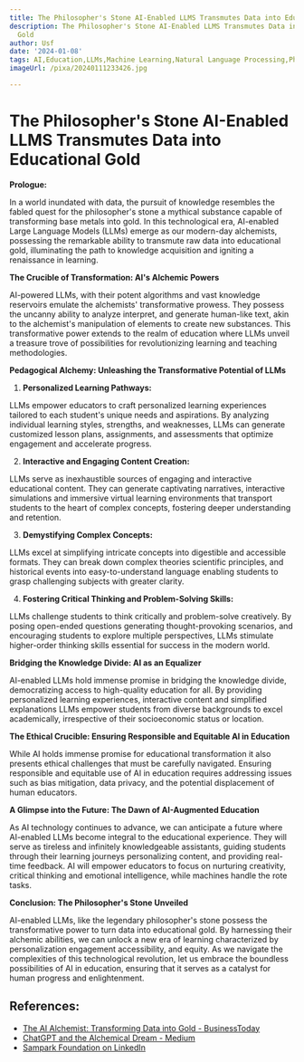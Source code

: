 ```yaml
---
title: The Philosopher's Stone AI-Enabled LLMS Transmutes Data into Educational Gold
description: The Philosopher's Stone AI-Enabled LLMS Transmutes Data into Educational
  Gold
author: Usf
date: '2024-01-08'
tags: AI,Education,LLMs,Machine Learning,Natural Language Processing,Philosophy,Transmutation
imageUrl: /pixa/20240111233426.jpg

---
```

# The Philosopher's Stone AI-Enabled LLMS Transmutes Data into Educational Gold

**Prologue:**

In a world inundated with data, the pursuit  of knowledge resembles  the fabled quest for the philosopher's stone a mythical substance capable of transforming base metals into gold. In this technological era, AI-enabled Large Language Models (LLMs) emerge as our modern-day alchemists, possessing the remarkable ability to transmute raw data into educational gold, illuminating the path to knowledge acquisition and igniting  a renaissance in learning.

**The Crucible of Transformation: AI's Alchemic Powers**

AI-powered LLMs, with their potent algorithms and vast knowledge reservoirs emulate the alchemists' transformative prowess. They possess the uncanny ability to analyze interpret, and generate human-like text, akin to the alchemist's manipulation of elements to create new substances. This transformative power  extends  to the realm of education where  LLMs unveil a treasure trove of  possibilities for  revolutionizing learning and teaching methodologies.

**Pedagogical Alchemy: Unleashing the Transformative Potential of  LLMs**

1. **Personalized Learning Pathways:**

LLMs empower educators to craft personalized learning experiences tailored to each student's unique needs and aspirations. By analyzing  individual learning styles, strengths, and weaknesses, LLMs can generate customized lesson plans, assignments, and assessments that optimize engagement and accelerate progress.

2. **Interactive and Engaging Content Creation:**

LLMs serve as inexhaustible sources of engaging and interactive educational content. They can generate captivating narratives, interactive simulations and immersive virtual  learning environments that transport students to  the heart  of complex concepts, fostering deeper understanding and retention.

3. **Demystifying Complex  Concepts:**

LLMs  excel at simplifying intricate  concepts into digestible  and accessible  formats. They can break  down complex  theories scientific principles,  and historical events into easy-to-understand language enabling students  to grasp challenging subjects with greater clarity.

4. **Fostering  Critical Thinking and Problem-Solving  Skills:**

LLMs challenge students to think critically and problem-solve creatively. By posing  open-ended questions generating thought-provoking scenarios, and  encouraging students  to explore multiple perspectives, LLMs stimulate higher-order thinking skills  essential for success in the modern world.

**Bridging the Knowledge Divide: AI as an Equalizer**

AI-enabled LLMs hold immense promise in bridging the knowledge divide, democratizing  access to high-quality education for all. By  providing personalized learning experiences, interactive content  and  simplified explanations LLMs empower students  from diverse  backgrounds  to excel academically, irrespective of their socioeconomic  status or location.

**The Ethical Crucible: Ensuring Responsible and  Equitable AI in  Education**

While AI holds  immense promise for educational transformation it  also presents ethical challenges  that must be carefully navigated. Ensuring responsible and equitable use  of AI in education requires addressing issues such as bias mitigation, data privacy, and the  potential displacement of human educators.

**A Glimpse into the Future: The Dawn of AI-Augmented Education**

As AI technology continues to advance, we can anticipate a future  where AI-enabled LLMs become integral to the educational experience. They will serve as tireless and infinitely knowledgeable assistants, guiding students through their learning journeys  personalizing content, and providing real-time feedback. AI will empower educators to focus on nurturing creativity, critical thinking and emotional intelligence, while machines  handle the rote tasks.

**Conclusion: The Philosopher's  Stone Unveiled**

AI-enabled LLMs, like the legendary philosopher's stone possess  the transformative power to  turn data into  educational gold. By harnessing their alchemic abilities, we can  unlock a new era of  learning characterized by  personalization engagement accessibility, and equity. As we navigate the complexities of this technological revolution, let us  embrace the boundless possibilities of AI in education, ensuring that it serves as a catalyst for human progress and enlightenment.

## References:
- [The AI Alchemist: Transforming Data into Gold - BusinessToday](https://www.businesstoday.in/opinion/columns/story/the-ai-alchemist-transforming-data-into-gold-407879-2023-12-01)
- [ChatGPT and the Alchemical Dream - Medium](https://medium.com/@jackroycroftsherry/chatgpt-and-the-alchemical-dream-14910a7c926f)
- [Sampark Foundation on LinkedIn](https://www.linkedin.com/posts/sampark-foundation_neerajchopra-gold-worldathletics-activity-7101878919385001984-4LE1)
